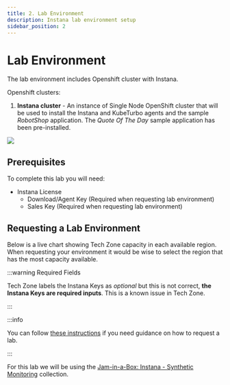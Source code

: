 ```yaml
---
title: 2. Lab Environment
description: Instana lab environment setup
sidebar_position: 2
---
```


# Lab Environment

The lab environment includes Openshift cluster with Instana.

Openshift clusters:

1. **Instana cluster** - An instance of Single Node OpenShift cluster that will
   be used to install the Instana and KubeTurbo agents and the sample
   _RobotShop_ application. The _Quote Of The Day_ sample application has been
   pre-installed.

![](images/architecture.png)

## Prerequisites

To complete this lab you will need:

- Instana License
  - Download/Agent Key (Required when requesting lab environment)
  - Sales Key (Required when requesting lab environment)

## Requesting a Lab Environment


Below is a live chart showing Tech Zone capacity in each available region. When
requesting your environment it would be wise to select the region that has the
most capacity available.

<TechZoneStatus />

:::warning Required Fields

Tech Zone labels the Instana Keys as _optional_ but this is not correct, **the
Instana Keys are required inputs**. This is a known issue in Tech Zone.

:::

:::info

You can follow
[these instructions](/waiops-tech-jam/labs/jam-in-a-box/#requesting-a-lab-environment)
if you need guidance on how to request a lab.

:::

For this lab we will be using the
[Jam-in-a-Box: Instana - Synthetic Monitoring](https://techzone.ibm.com/my/reservations/create/64b726eba6da30001745cf6d)
collection.
